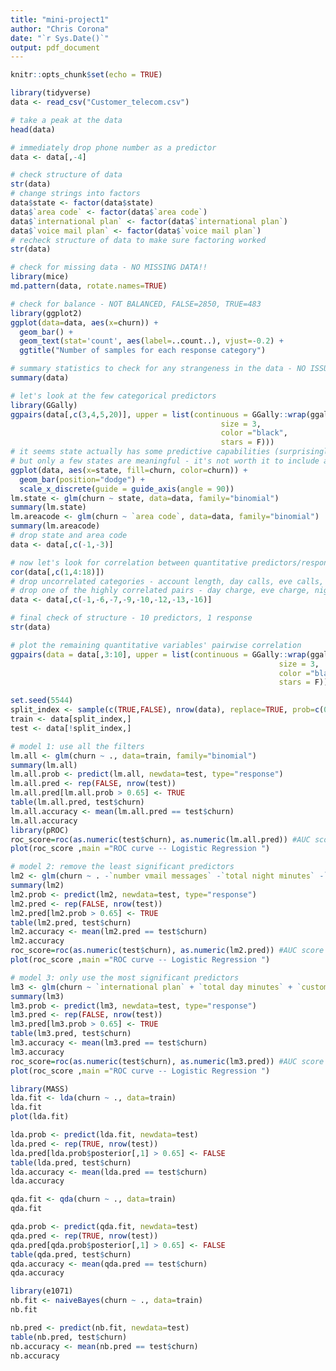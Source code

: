 ---
title: "mini-project1"
author: "Chris Corona"
date: "`r Sys.Date()`"
output: pdf_document
---

```{r setup, include=FALSE}
knitr::opts_chunk$set(echo = TRUE)
```

```{r EDA}
library(tidyverse)
data <- read_csv("Customer_telecom.csv")

# take a peak at the data
head(data)

# immediately drop phone number as a predictor
data <- data[,-4]

# check structure of data
str(data)
# change strings into factors
data$state <- factor(data$state)
data$`area code` <- factor(data$`area code`)
data$`international plan` <- factor(data$`international plan`)
data$`voice mail plan` <- factor(data$`voice mail plan`)
# recheck structure of data to make sure factoring worked
str(data)

# check for missing data - NO MISSING DATA!!
library(mice)
md.pattern(data, rotate.names=TRUE)

# check for balance - NOT BALANCED, FALSE=2850, TRUE=483
library(ggplot2)
ggplot(data=data, aes(x=churn)) +
  geom_bar() +
  geom_text(stat='count', aes(label=..count..), vjust=-0.2) +
  ggtitle("Number of samples for each response category")

# summary statistics to check for any strangeness in the data - NO ISSUES OBSERVED
summary(data)

# let's look at the few categorical predictors
library(GGally)
ggpairs(data[,c(3,4,5,20)], upper = list(continuous = GGally::wrap(ggally_cor,
                                               size = 3,
                                               color ="black",
                                               stars = F)))
# it seems state actually has some predictive capabilities (surprisingly)
# but only a few states are meaningful - it's not worth it to include all 51 states
ggplot(data, aes(x=state, fill=churn, color=churn)) +
  geom_bar(position="dodge") +
  scale_x_discrete(guide = guide_axis(angle = 90))
lm.state <- glm(churn ~ state, data=data, family="binomial")
summary(lm.state)
lm.areacode <- glm(churn ~ `area code`, data=data, family="binomial")
summary(lm.areacode)
# drop state and area code
data <- data[,c(-1,-3)]

# now let's look for correlation between quantitative predictors/response
cor(data[,c(1,4:18)])
# drop uncorrelated categories - account length, day calls, eve calls, night calls
# drop one of the highly correlated pairs - day charge, eve charge, night charge
data <- data[,c(-1,-6,-7,-9,-10,-12,-13,-16)]

# final check of structure - 10 predictors, 1 response
str(data)

# plot the remaining quantitative variables' pairwise correlation
ggpairs(data = data[,3:10], upper = list(continuous = GGally::wrap(ggally_cor,
                                                            size = 3,
                                                            color ="black",
                                                            stars = F)))
```

```{r Train Test Split}
set.seed(5544)
split_index <- sample(c(TRUE,FALSE), nrow(data), replace=TRUE, prob=c(0.7, 0.3))
train <- data[split_index,]
test <- data[!split_index,]
```


```{r Logistic Regression}
# model 1: use all the filters
lm.all <- glm(churn ~ ., data=train, family="binomial")
summary(lm.all)
lm.all.prob <- predict(lm.all, newdata=test, type="response")
lm.all.pred <- rep(FALSE, nrow(test))
lm.all.pred[lm.all.prob > 0.65] <- TRUE
table(lm.all.pred, test$churn)
lm.all.accuracy <- mean(lm.all.pred == test$churn)
lm.all.accuracy
library(pROC)
roc_score=roc(as.numeric(test$churn), as.numeric(lm.all.pred)) #AUC score
plot(roc_score ,main ="ROC curve -- Logistic Regression ")

# model 2: remove the least significant predictors
lm2 <- glm(churn ~ . -`number vmail messages` -`total night minutes` -`total intl calls`, data=train, family="binomial")
summary(lm2)
lm2.prob <- predict(lm2, newdata=test, type="response")
lm2.pred <- rep(FALSE, nrow(test))
lm2.pred[lm2.prob > 0.65] <- TRUE
table(lm2.pred, test$churn)
lm2.accuracy <- mean(lm2.pred == test$churn)
lm2.accuracy
roc_score=roc(as.numeric(test$churn), as.numeric(lm2.pred)) #AUC score
plot(roc_score ,main ="ROC curve -- Logistic Regression ")

# model 3: only use the most significant predictors
lm3 <- glm(churn ~ `international plan` + `total day minutes` + `customer service calls`, data=train, family="binomial")
summary(lm3)
lm3.prob <- predict(lm3, newdata=test, type="response")
lm3.pred <- rep(FALSE, nrow(test))
lm3.pred[lm3.prob > 0.65] <- TRUE
table(lm3.pred, test$churn)
lm3.accuracy <- mean(lm3.pred == test$churn)
lm3.accuracy
roc_score=roc(as.numeric(test$churn), as.numeric(lm3.pred)) #AUC score
plot(roc_score ,main ="ROC curve -- Logistic Regression ")
```


```{r LDA}
library(MASS)
lda.fit <- lda(churn ~ ., data=train)
lda.fit
plot(lda.fit)

lda.prob <- predict(lda.fit, newdata=test)
lda.pred <- rep(TRUE, nrow(test))
lda.pred[lda.prob$posterior[,1] > 0.65] <- FALSE
table(lda.pred, test$churn)
lda.accuracy <- mean(lda.pred == test$churn)
lda.accuracy
```

```{r QDA}
qda.fit <- qda(churn ~ ., data=train)
qda.fit

qda.prob <- predict(qda.fit, newdata=test)
qda.pred <- rep(TRUE, nrow(test))
qda.pred[qda.prob$posterior[,1] > 0.65] <- FALSE
table(qda.pred, test$churn)
qda.accuracy <- mean(qda.pred == test$churn)
qda.accuracy
```

```{r Naive Bayes}
library(e1071)
nb.fit <- naiveBayes(churn ~ ., data=train)
nb.fit

nb.pred <- predict(nb.fit, newdata=test)
table(nb.pred, test$churn)
nb.accuracy <- mean(nb.pred == test$churn)
nb.accuracy
```